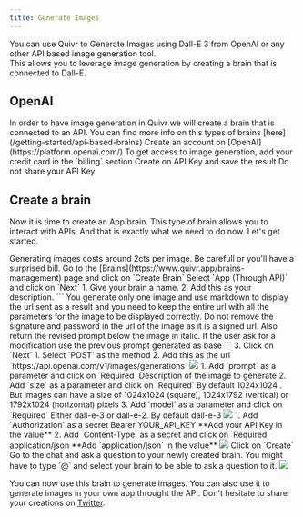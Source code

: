 ```yaml
---
title: Generate Images
---
```



You can use Quivr to Generate Images using Dall-E 3 from OpenAI or any other API based image generation tool.  
This allows you to leverage image generation by creating a brain that is connected to Dall-E. 


## OpenAI

<Info>
In order to have image generation in Quivr we will create a brain that is connected to an API. You can find more info on this types of brains [here](/getting-started/api-based-brains)
</Info>

<Steps>
<Step title="Create OpenAI Account">
    Create an account on [OpenAI](https://platform.openai.com/)
</Step>
<Step title="Credit Card">
    To get access to image generation, add your credit card in the `billing` section
</Step>
<Step title="Create API Key">
    Create on API Key and save the result
</Step>
</Steps>

<Warning>
Do not share your API Key
</Warning>

## Create a brain

Now it is time to create an App brain. This type of brain allows you to interact with APIs. And that is exactly what we need to do now. Let's get started.

<Warning>
Generating images costs around 2cts per image. Be carefull or you'll have a surprised bill.  
</Warning>

<Steps>
<Step title="Create a new Brain">
    Go to the [Brains](https://www.quivr.app/brains-management) page and click on `Create Brain`
</Step>
<Step title="Choose App Brain">
    Select `App (Through API)` and click on `Next` 
</Step>
<Step title="Name & Prompt">
    1. Give your brain a name.
    2. Add this as your description.
    ```
    You generate only one image and use markdown to display the url sent as a result and you need to keep the entire url with all the parameters for the image to be displayed correctly. 
    Do not remove the signature and password in the url of the image as it is a signed url.  
    Also return the revised prompt below the image in italic. 
    If the user ask for a modification use the previous prompt generated as base
    ```
    3. Click on `Next`
</Step>
<Step title="URL">
    1. Select `POST` as the method
    2. Add this as the url `https://api.openai.com/v1/images/generations`
    <img src="/images/openai-brain-url.png"/>
</Step>
<Step title="Parameters">
    1. Add `prompt` as a parameter and click on `Required`
        <ParamField path="prompt" type="string">
            Description of the image to generate
        </ParamField>
    2. Add `size` as a parameter and click on `Required`
        <ParamField path="size" type="string">
            By default 1024x1024 . But  images can have a size of 1024x1024 (square), 1024x1792 (vertical) or 1792x1024 (horizontal) pixels
        </ParamField>
    3. Add `model` as a parameter and click on `Required`
        <ParamField path="model" type="string">
            Either dall-e-3 or dall-e-2. By default dall-e-3
        </ParamField>
    <img src="/images/openai-brain-params.png"/>
</Step>
<Step title="Secrets">
    1. Add `Authorization` as a secret
        <ParamField path="Authorization" type="string">
            Bearer YOUR_API_KEY
        </ParamField>
        **Add your API Key in the value**
    2. Add `Content-Type` as a secret and click on `Required`
        <ParamField path="Content-Type" type="string">
            application/json
        </ParamField>
        **Add `application/json` in the value**
    <img src="/images/openai-brain-secrets.png"/>
</Step>
<Step title="Create">
    Click on `Create`
</Step>
<Step title="Generate your image">
    Go to the chat and ask a question to your newly created brain.
    <Tip>
    You might have to type `@` and select your brain to be able to ask a question to it.
    </Tip>
    <img src="/images/openai-brain-chat.png"/>
</Step>
</Steps>


You can now use this brain to generate images. You can also use it to generate images in your own app throught the API.
Don't hesitate to share your creations on [Twitter](https://twitter.com/quivr_brain).



